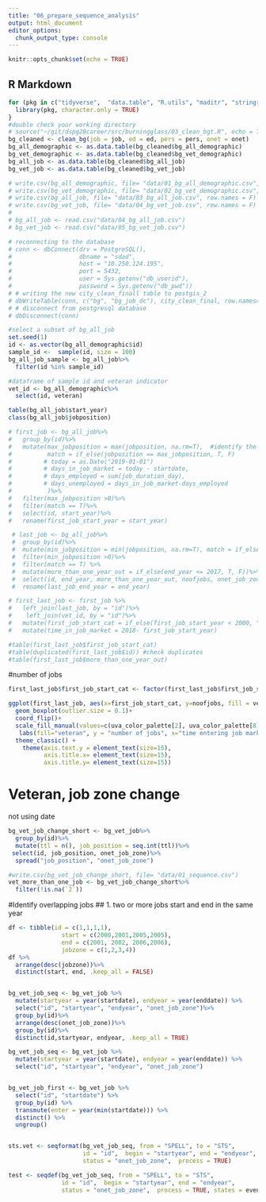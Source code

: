 ```yaml
---
title: "06_prepare_sequence_analysis"
output: html_document
editor_options: 
  chunk_output_type: console
---
```


```r
knitr::opts_chunk$set(echo = TRUE)
```

## R Markdown
```r
for (pkg in c("tidyverse",  "data.table", "R.utils", "maditr", "stringr", "stringi", "dplyr", "ggplot2", "lubridate", "gt", "DataExplorer", "TraMineR", "TraMineRextras")) {
  library(pkg, character.only = TRUE)
}
#double check your working directory
# source("~/git/dspg20career/src/burningglass/03_clean_bgt.R", echo = T, prompt.echo = "", spaced = F)
bg_cleaned <- clean_bg(job = job, ed = ed, pers = pers, onet = onet)
bg_all_demographic <- as.data.table(bg_cleaned$bg_all_demographic)
bg_vet_demographic <- as.data.table(bg_cleaned$bg_vet_demographic)
bg_all_job <- as.data.table(bg_cleaned$bg_all_job)
bg_vet_job <- as.data.table(bg_cleaned$bg_vet_job)

# write.csv(bg_all_demographic, file= "data/01_bg_all_demographic.csv", row.names = F)
# write.csv(bg_vet_demographic, file= "data/02_bg_vet_demographic.csv", row.names = F)
# write.csv(bg_all_job, file= "data/03_bg_all_job.csv", row.names = F)
# write.csv(bg_vet_job, file= "data/04_bg_vet_job.csv", row.names = F)
# 
# bg_all_job <- read.csv("data/04_bg_all_job.csv")
# bg_vet_job <- read.csv("data/05_bg_vet_job.csv")

```


```r
# reconnecting to the database 
# conn <- dbConnect(drv = PostgreSQL(), 
#                   dbname = "sdad", 
#                   host = "10.250.124.195", 
#                   port = 5432, 
#                   user = Sys.getenv("db_userid"), 
#                   password = Sys.getenv("db_pwd"))
# # writing the new city_clean_finall table to postgis_2
# dbWriteTable(conn, c("bg", "bg_job_dc"), city_clean_final, row.names=F)
# # disconnect from postgresql database  
# dbDisconnect(conn)
```


```r
#select a subset of bg_all_job
set.seed(1)
id <- as.vector(bg_all_demographic$id)
sample_id <-  sample(id, size = 100)
bg_all_job_sample <- bg_all_job%>%
  filter(id %in% sample_id)
```

```r
#dataframe of sample id and veteran indicator
vet_id <- bg_all_demographic%>%
  select(id, veteran)
```


```r
table(bg_all_job$start_year)
class(bg_all_job$jobposition)

# first_job <- bg_all_job%>%
#   group_by(id)%>%
#   mutate(max_jobposition = max(jobposition, na.rm=T),  #identify the job that has the maximum of job position, indicates that it's the first job
#          match = if_else(jobposition == max_jobposition, T, F)
#         # today = as.Date("2019-01-01")
#         # days_in_job_market = today - startdate,
#         # days_employed = sum(job_duration_day),
#         # days_unemployed = days_in_job_market-days_employed
#          )%>%
#   filter(max_jobposition >0)%>%
#   filter(match == T)%>%
#   select(id, start_year)%>%
#   rename(first_job_start_year = start_year)

 # last_job <- bg_all_job%>%
 #  group_by(id)%>%
 #  mutate(min_jobposition = min(jobposition, na.rm=T), match = if_else(jobposition == min_jobposition, T, F))%>%
 #  filter(min_jobposition >0)%>%
 #  filter(match == T) %>%
 #  mutate(more_than_one_year_out = if_else(end_year <= 2017, T, F))%>%
 #  select(id, end_year, more_than_one_year_out, noofjobs, onet_job_zone)%>%
 #  rename(last_job_end_year = end_year)

# first_last_job <- first_job %>%
#   left_join(last_job, by = "id")%>%
#    left_join(vet_id, by = "id")%>%
#   mutate(first_job_start_cat = if_else(first_job_start_year < 2000, "before 2000 \n (Seniors)", if_else(first_job_start_year < 2010, "2000-2010 \n (Middle-Aged)", "2010 and later \n (Young Professional)")))%>%
#   mutate(time_in_job_market = 2018- first_job_start_year)

#table(first_last_job$first_job_start_cat)
#table(duplicated(first_last_job$id)) #check duplicates
#table(first_last_job$more_than_one_year_out)
```


#number of jobs
```r
first_last_job$first_job_start_cat <- factor(first_last_job$first_job_start_cat, levels = c("2010 and later \n (Young Professional)","2000-2010 \n (Middle-Aged)", "before 2000 \n (Seniors)"))

ggplot(first_last_job, aes(x=first_job_start_cat, y=noofjobs, fill = veteran)) + 
  geom_boxplot(outlier.size = 0.1)+
  coord_flip()+
  scale_fill_manual(values=c(uva_color_palette[2], uva_color_palette[8]),  guide = guide_legend(reverse = T))+
   labs(fill="veteran", y = "number of jobs", x="time entering job market")+
  theme_classic() +
    theme(axis.text.y = element_text(size=15),
          axis.title.x= element_text(size=15),
          axis.title.y= element_text(size=15))

```

# Veteran, job zone change
not using date
```r
bg_vet_job_change_short <- bg_vet_job%>%
  group_by(id)%>%
  mutate(ttl = n(), job_position = seq.int(ttl))%>%
 select(id, job_position, onet_job_zone)%>%
  spread("job_position", "onet_job_zone")

#write.csv(bg_vet_job_change_short, file= "data/01_sequence.csv")
vet_more_than_one_job <- bg_vet_job_change_short%>%
  filter(!is.na(`2`))
```


#Identify overlapping jobs
## 1. two or more jobs start and end in the same year
```r
df <- tibble(id = c(1,1,1,1),
               start = c(2000,2001,2005,2005),
               end = c(2001, 2002, 2006,2006),
               jobzone = c(1,2,3,4))
df %>%
  arrange(desc(jobzone))%>%
  distinct(start, end, .keep_all = FALSE)


bg_vet_job_seq <- bg_vet_job %>%
  mutate(startyear = year(startdate), endyear = year(enddate)) %>%
  select("id", "startyear", "endyear", "onet_job_zone")%>%
  group_by(id)%>%
  arrange(desc(onet_job_zone))%>%
  group_by(id)%>%
  distinct(id,startyear, endyear, .keep_all = TRUE)
```

```r
bg_vet_job_seq <- bg_vet_job %>%
  mutate(startyear = year(startdate), endyear = year(enddate)) %>%
  select("id", "startyear", "endyear", "onet_job_zone")


bg_vet_job_first <- bg_vet_job %>%
  select("id", "startdate") %>% 
  group_by(id) %>% 
  transmute(enter = year(min(startdate))) %>% 
  distinct() %>% 
  ungroup()


sts.vet <- seqformat(bg_vet_job_seq, from = "SPELL", to = "STS",
                     id = "id",  begin = "startyear", end = "endyear",
                     status = "onet_job_zone",  process = TRUE)

test <- seqdef(bg_vet_job_seq, from = "SPELL", to = "STS",
               id = "id",  begin = "startyear", end = "endyear",
               status = "onet_job_zone",  process = TRUE, states = events)
```
